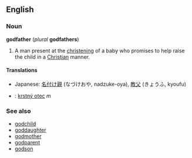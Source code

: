 ==English==
===Noun===
'''godfather''' (''plural'' '''godfathers''')

#A man present at the [[christening]] of a baby who promises to help raise the child in a [[Christian]] manner.

==== Translations ====
*Japanese: [[名付け親]] (なづけおや, nadzuke-oya), [[教父]] (きょうふ, kyoufu)
*{{sk}}: [[krstný otec]] ''m''

===See also===
*[[godchild]]
*[[goddaughter]]
*[[godmother]]
*[[godparent]]
*[[godson]]